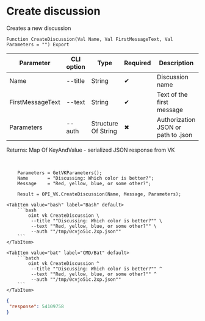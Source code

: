 ﻿---
sidebar_position: 1
description: Create discussion and other functions to work with VK in the Open Integration Package, a free open-source integration library for 1C:Enterprise 8, OneScript and CLI
keywords: [1C, 1С, 1С:Enterprise, 1С:Enterprise 8.3, API, Integration, Services, Exchange, OneScript, CLI, VK]
---


# Create discussion
 Creates a new discussion



`Function CreateDiscussion(Val Name, Val FirstMessageText, Val Parameters = "") Export`

  | Parameter | CLI option | Type | Required | Description |
  |-|-|-|-|-|
  | Name | --title | String | &#x2714; | Discussion name |
  | FirstMessageText | --text | String | &#x2714; | Text of the first message |
  | Parameters | --auth | Structure Of String | &#x2716; | Authorization JSON or path to .json |

  
  Returns:  Map Of KeyAndValue - serialized JSON response from VK

<br/>




```bsl title="1C:Enterprise/OneScript code example"
    Parameters = GetVKParameters();
    Name       = "Discussing: Which color is better?";
    Message    = "Red, yellow, blue, or some other?";

    Result = OPI_VK.CreateDiscussion(Name, Message, Parameters);
```
 

 <Tabs>
  
    <TabItem value="bash" label="Bash" default>
        ```bash
            oint vk CreateDiscussion \
             --title ""Discussing: Which color is better?"" \
             --text ""Red, yellow, blue, or some other?"" \
             --auth ""/tmp/0cvjo51c.2xp.json""
        ```
    </TabItem>
  
    <TabItem value="bat" label="CMD/Bat" default>
        ```batch
            oint vk CreateDiscussion ^
             --title ""Discussing: Which color is better?"" ^
             --text ""Red, yellow, blue, or some other?"" ^
             --auth ""/tmp/0cvjo51c.2xp.json""
        ```
    </TabItem>
</Tabs>


```json title="Result"
{
 "response": 54109758
}
```

